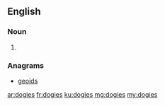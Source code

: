 ==English==

===Noun===
{{head|en|noun plural form}}

# {{plural of|dogie|lang=en}}

===Anagrams===
* [[geoids#English|geoids]]

[[ar:dogies]]
[[fr:dogies]]
[[ku:dogies]]
[[mg:dogies]]
[[my:dogies]]